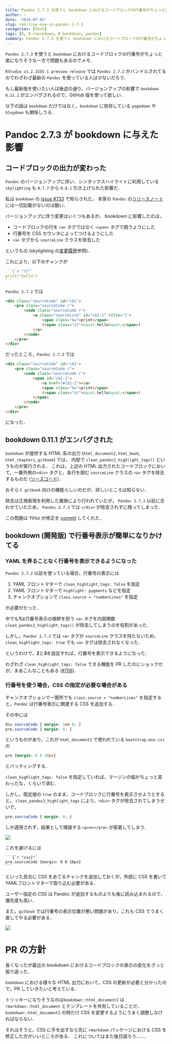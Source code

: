```yaml
---
title: Pandoc 2.7.3 を使うと bookdown におけるコードブロックの行番号がちょっと楽になりそう
author: ~
date: '2019-07-03'
slug: rmd-line-num-in-pandoc-2-7-3
categories: [Tech]
tags: [R, R-rmarkdown, R-bookdown, pandoc]
summary: Pandoc 2.7.3 を使うと bookdown におけるコードブロックの行番号がちょっと楽になりそうな一方で問題もあるのでメモ．bookdown に依存している pagedown や blogdown も関係しうる．
---
```


`Pandoc 2.7.3` を使うと `bookdown` におけるコードブロックの行番号がちょっと楽になりそうな一方で問題もあるのでメモ．

`RStudio v1.2.1555-1 preview release` では `Pandoc 2.7.2` がバンドルされてるのでわざわざ最新の `Pandoc` を使っている人は少ないだろう．

もし最新版を使いたい人は後述の通り，バージョンアップの影響で `bookdown 0.11.1` がエンバグされるので，GitHub 版を使って欲しい．

以下の話は `bookdown` だけではなく，`bookdown` に依存している `pagedown` や `blogdown` も関係しうる．

# Pandoc 2.7.3 が bookdown に与えた影響

## コードブロックの出力が変わった

`Pandoc` のバージョンアップに伴い．シンタックスハイライトに利用している `skylighting` も `0.7.7` から `0.8.1` 引き上げられた影響だ．

私は `bookdown` の [issue #733](https://github.com/rstudio/bookdown/issues/733#issuecomment-506913254) で知らされた，
本家の `Pandoc` の[リリースノート](https://pandoc.org/releases.html#pandoc-2.7.3-11-june-2019)には一切記載がないのは酷い．

バージョンアップに伴う変更はいくつもあるが， bookdown に影響したのは，

- コードブロックの行を `<a>` タグではなく `<span>` タグで囲うようにした
- 行番号を CSS カウンタによってつけるようにした
- `<a>` タグから `sourceLine` クラスを除去した

というもの (skylighting の[変更履歴](https://github.com/jgm/skylighting/blob/master/changelog.md#08----2019-05-27)参照)．

これにより，以下のチャンクが

````r
```{`r "r}"`
print("hello")
```
````

`Pandoc 2.7.2` では

```html
<div class="sourceCode" id="cb1">
    <pre class="sourceCode r">
        <code class="sourceCode r">
            <a class="sourceLine" id="cb1-1" title="1">
                <span class="kw">print</span>
                (<span class="st">&quot;hello&quot;</span>)
            </a>
        </code>
    </pre>
</div>
```

だったところ，`Pandoc 2.7.3` では

```html
<div class="sourceCode" id="cb1">
    <pre class="sourceCode r">
        <code class="sourceCode r">
            <span id="cb1-1">
                <a href="#cb1-1"></a>
                <span class="kw">print</span>
                (<span class="st">&quot;hello&quot;</span>)
            </span>
        </code>
    </pre>
</div>
```

になった．

## bookdown 0.11.1 がエンバグされた

`bookdown` が提供する HTML 系の出力 (`html_document2`, `html_book`, `html_chapters`, `gitbook`) では，
内部で `clean_pandoc2_highlight_tags()` というものが実行される．
これは，上述の HTML 出力されたコードブロックにおいて，一番外側の`<div>` タグと，各行を囲む `sourceLine` クラスの `<a>` タグを除去するものだ ([ソースコード](https://github.com/rstudio/bookdown/blob/364092ad5c1baf6740711d4a3c4d68c024291bb3/R/html.R#L1012-L1018))．

おそらく `gitbook` 向けの機能らしいのだが，詳しいところは知らない．

除去は正規表現を利用した置換により行われていたが， `Pandoc 2.7.2` 以前に合わせていたため， `Pandoc 2.7.3` では `</div>` が除去されずに残ってしまった．

この問題は YiHui が修正を [commit](https://github.com/rstudio/bookdown/commit/364092ad5c1baf6740711d4a3c4d68c024291bb3) してくれた．

## bookdown (開発版) で行番号表示が簡単になりかけてる

### YAML を弄ることなく行番号を表示できるようになった

`Pandoc 2.7.2` 以前を使っている場合，行番号の表示には 

1. YAML フロントマターで `clean_highlight_tags: false` を指定
1. YAML フロントマターで `highlight: pygments` などを指定
1. チャンクオプションで `class.source = "numberLines"` を指定

が必要がだった．

中でも**1**は行番号表示の根幹を担う `<a>` タグを内部関数 `clean_pandoc2_highlight_tags()` が除去してしまうのを役割があった．

しかし，`Pandoc 2.7.3` では `<a>` タグが `sourceLine` クラスを持たないため，`clean_highlight_tags: true` でも `<a>` タグは除去されなくなった．

というわけで，**2**と**3**を設定すれば，行番号を表示できるようになった．

わざわざ `clean_highlight_tags: false` できる機能を PR したのにショックだが，まあこんなこともある ([#706](https://github.com/rstudio/bookdown/pull/706))．

### 行番号を使う場合，CSS の指定が必要な場合がある

チャンクオプションで一箇所でも `class.source = "numberLines"` を指定すると，`Pandoc` は行番号表示に関連する CSS を追加する．

その中には

```css
div.sourceCode { margin: 1em 0; }
pre.sourceCode { margin: 0; }
```

というものがあり，これが `html_document2` で使われている `bootstrap.min.css` の

```css
pre {margin: 0 0 10px}
```

とバッティングする．

`clean_highlight_tags: false` を指定していれば，マージンの幅がちょっと変わったな，くらいで済む．

しかし，既定値の `true` のまま，コードブロックに行番号を表示させようとすると， `clean_pandoc2_highlight_tags` により，`<div>` タグが除去されてしまうせいで，

```css
pre.sourceCode { margin: 0; }
```

しか適用されず，結果として隣接する `<pre></pre>` が密着してしまう．

![](/images/posts/2019-07-03-rmd-line-num-in-pandoc-2-7-3/html-document2.png)

これを避けるには

````
```{`r "css}"`
pre.sourceCode {margin: 0 0 10px}
```
````

といった具合に CSS をあてるチャンクを追加しておくが，外部に CSS を書いてYAMLフロントマターで取り込む必要がある．

ユーザー指定の CSS は Pandoc が追加するものよりも後に読み込まれるので，優先度も高い．

また，`gitbook` では行番号の表示位置が悪い問題があり，これも CSS でうまく直してやる必要がある．

![](/images/posts/2019-07-03-rmd-line-num-in-pandoc-2-7-3/gitbook.png)


# PR の方針

長くなったが最近の bookdown におけるコードブロックの表示の変化をざっと振り返った．

`bookdown` における様々な HTML 出力において，CSS の更新が必要と分かったので，PR していきたいと考えている．

トリッキーになりそうなのは`bookdown::html_document2` は `rmarkdown::html_document` とテンプレートを共有していることだ．
`bookdown::html_document2` の時だけ CSS を変更するようにうまく調整しなければならない．

それはそうと，CSS に手を出すなら先に `rmarkdown` パッケージにおける CSS を修正した方がいいところがある．
これについてはまた後日語ろう……．

